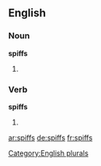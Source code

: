 ==English==

===Noun===
'''spiffs'''

# {{plural of|spiff}}

===Verb===
'''spiffs'''

# {{third-person singular of|spiff}}

[[Category:English plurals]]

[[ar:spiffs]]
[[de:spiffs]]
[[fr:spiffs]]